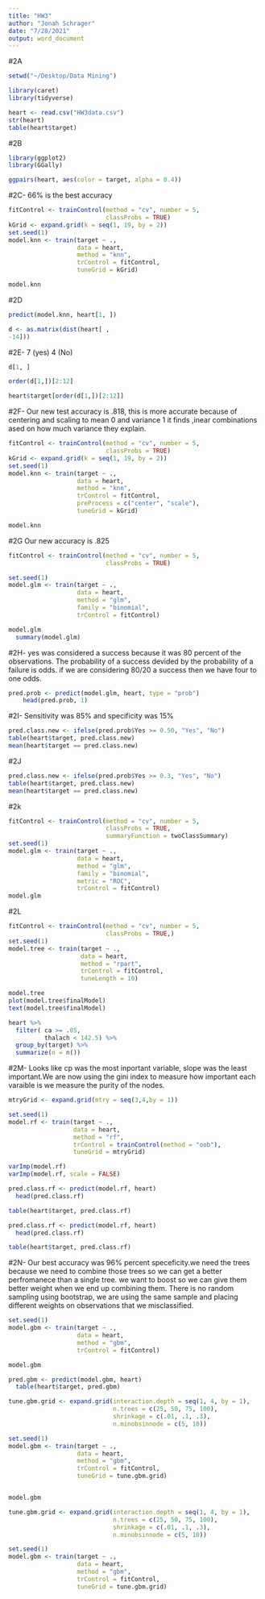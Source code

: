 ```yaml
---
title: "HW3"
author: "Jonah Schrager"
date: "7/28/2021"
output: word_document
---
```

#2A
```r
setwd("~/Desktop/Data Mining")

library(caret)
library(tidyverse)

heart <- read.csv("HW3data.csv")
str(heart)
table(heart$target)
```

#2B
```r
library(ggplot2)
library(GGally)

ggpairs(heart, aes(color = target, alpha = 0.4))
```

#2C- 66% is the best accuracy
```r
fitControl <- trainControl(method = "cv", number = 5,
                           classProbs = TRUE)
kGrid <- expand.grid(k = seq(1, 19, by = 2))
set.seed(1)
model.knn <- train(target ~ ., 
                   data = heart,
                   method = "knn",
                   trControl = fitControl,
                   tuneGrid = kGrid)

model.knn
```

#2D
```r
predict(model.knn, heart[1, ])

d <- as.matrix(dist(heart[ ,
-14]))
```

#2E- 7 (yes) 4 (No)
```r
d[1, ]

order(d[1,])[2:12]

heart$target[order(d[1,])[2:12]]
```
#2F- Our new test accuracy is .818, this is more accurate because of centering and scaling to mean 0 and variance 1 it finds ,inear combinations ased on how much variance they explain.
```r
fitControl <- trainControl(method = "cv", number = 5,
                           classProbs = TRUE)
kGrid <- expand.grid(k = seq(1, 19, by = 2))
set.seed(1)
model.knn <- train(target ~ ., 
                   data = heart,
                   method = "knn",
                   trControl = fitControl,
                   preProcess = c("center", "scale"),
                   tuneGrid = kGrid)

model.knn
```

#2G Our new accuracy is .825
```r
fitControl <- trainControl(method = "cv", number = 5,
                           classProbs = TRUE) 

set.seed(1)
model.glm <- train(target ~ .,
                   data = heart,
                   method = "glm",
                   family = "binomial",
                   trControl = fitControl)  

model.glm  
  summary(model.glm) 
```

#2H- yes was considered a success because it was 80  percent of the observations. The probability of a success devided by the probability of a failure is odds. if we are considering 80/20 a success then we have four to one odds. 
```r
pred.prob <- predict(model.glm, heart, type = "prob") 
    head(pred.prob, 1) 
```

#2I- Sensitivity was 85% and specificity was 15%
```r

pred.class.new <- ifelse(pred.prob$Yes >= 0.50, "Yes", "No") 
table(heart$target, pred.class.new)
mean(heart$target == pred.class.new)
```

#2J
```r
pred.class.new <- ifelse(pred.prob$Yes >= 0.3, "Yes", "No") 
table(heart$target, pred.class.new)
mean(heart$target == pred.class.new)
```

#2k
```r
fitControl <- trainControl(method = "cv", number = 5,
                           classProbs = TRUE,
                           summaryFunction = twoClassSummary) 
set.seed(1)
model.glm <- train(target ~ .,
                   data = heart,
                   method = "glm",
                   family = "binomial",
                   metric = "ROC",
                   trControl = fitControl) 
model.glm

```

#2L
```r

fitControl <- trainControl(method = "cv", number = 5,
                           classProbs = TRUE,) 
set.seed(1)
model.tree <- train(target ~ .,
                    data = heart,
                    method = "rpart",
                    trControl = fitControl,
                    tuneLength = 10)

model.tree
plot(model.tree$finalModel)
text(model.tree$finalModel)

heart %>% 
  filter( ca >= .05,
          thalach < 142.5) %>% 
  group_by(target) %>% 
  summarize(n = n())
```

#2M- Looks like cp was the most inportant variable, slope was the least important.We are now using the gini index to measure how important each varaible is we measure the purity of the nodes. 
```r
mtryGrid <- expand.grid(mtry = seq(3,4,by = 1))

set.seed(1)
model.rf <- train(target ~ .,
                  data = heart,
                  method = "rf",
                  trControl = trainControl(method = "oob"),
                  tuneGrid = mtryGrid)

varImp(model.rf)
varImp(model.rf, scale = FALSE) 

pred.class.rf <- predict(model.rf, heart)
  head(pred.class.rf)

table(heart$target, pred.class.rf)

pred.class.rf <- predict(model.rf, heart)
  head(pred.class.rf)

table(heart$target, pred.class.rf)
```

#2N-  Our best accuracy was 96% percent speceficity.we need the trees because we need to combine those trees so we can get a better perfromanece than a single tree. we want to boost so we can give them better weight when we end up combining them. There is no random sampling using bootstrap, we are using the same sample and placing different weights on observations that we misclassified. 
```r
set.seed(1)
model.gbm <- train(target ~ ., 
                   data = heart,
                   method = "gbm",
                   trControl = fitControl)

model.gbm

pred.gbm <- predict(model.gbm, heart)
  table(heart$target, pred.gbm)

tune.gbm.grid <- expand.grid(interaction.depth = seq(1, 4, by = 1),
                             n.trees = c(25, 50, 75, 100),
                             shrinkage = c(.01, .1, .3),
                             n.minobsinnode = c(5, 10))

set.seed(1)
model.gbm <- train(target ~ ., 
                   data = heart,
                   method = "gbm",
                   trControl = fitControl,
                   tuneGrid = tune.gbm.grid)


model.gbm
```


```r
tune.gbm.grid <- expand.grid(interaction.depth = seq(1, 4, by = 1),
                             n.trees = c(25, 50, 75, 100),
                             shrinkage = c(.01, .1, .3),
                             n.minobsinnode = c(5, 10))

set.seed(1)
model.gbm <- train(target ~ ., 
                   data = heart,
                   method = "gbm",
                   trControl = fitControl,
                   tuneGrid = tune.gbm.grid)
```















